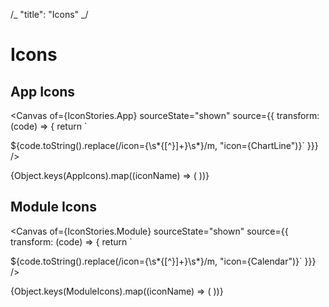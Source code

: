 /_ "title": "Icons" _/




<Meta of={IconStories} />

# Icons

## App Icons

<Canvas
  of={IconStories.App}
  sourceState="shown"
  source={{
    transform: (code) => {
      return `

${code.toString().replace(/icon=\{\s*\{[^}]+\}\s*\}/m, "icon={ChartLine")}` }}}
/>

<IconGallery>
  {Object.keys(AppIcons).map((iconName) => (
    <IconItem key={iconName} name={iconName}>
      <IconExample size="large" icon={AppIcons[iconName]} />
    </IconItem>
  ))}
</IconGallery>

## Module Icons

<Canvas
  of={IconStories.Module}
  sourceState="shown"
  source={{
    transform: (code) => {
      return `

${code.toString().replace(/icon=\{\s*\{[^}]+\}\s*\}/m, "icon={Calendar")}` }}}
/>

<IconGallery>
  {Object.keys(ModuleIcons).map((iconName) => (
    <IconItem key={iconName} name={iconName}>
      <IconExample size="large" icon={ModuleIcons[iconName]} />
    </IconItem>
  ))}
</IconGallery>
